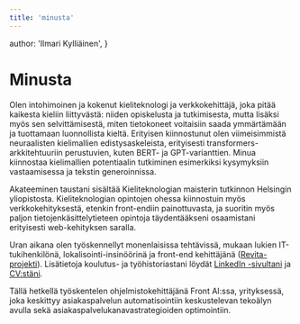 ```yaml
---
title: 'minusta'
---
```


  author: 'Ilmari Kylliäinen',
}


# Minusta

Olen intohimoinen ja kokenut kieliteknologi ja verkkokehittäjä, joka pitää kaikesta kieliin liittyvästä: niiden opiskelusta ja tutkimisesta, mutta lisäksi myös sen selvittämisestä, miten tietokoneet voitaisiin saada ymmärtämään ja tuottamaan luonnollista kieltä. Erityisen kiinnostunut olen viimeisimmistä neuraalisten kielimallien edistysaskeleista, erityisesti transformers-arkkitehtuuriin perustuvien, kuten BERT- ja GPT-varianttien. Minua kiinnostaa kielimallien potentiaalin tutkiminen esimerkiksi kysymyksiin vastaamisessa ja tekstin generoinnissa.

Akateeminen taustani sisältää Kieliteknologian maisterin tutkinnon Helsingin yliopistosta. Kieliteknologian opintojen ohessa kiinnostuin myös verkkokehityksestä, etenkin front-endiin painottuvasta, ja suoritin myös paljon tietojenkäsittelytieteen opintoja täydentääkseni osaamistani erityisesti web-kehityksen saralla.

Uran aikana olen työskennellyt monenlaisissa tehtävissä, mukaan lukien IT-tukihenkilönä, lokalisointi-insinöörinä ja front-end kehittäjänä ([Revita-projekti](https://www.helsinki.fi/en/projects/revita-language-learning-and-ai)). Lisätietoja koulutus- ja työhistoriastani löydät [LinkedIn -sivultani](https://www.linkedin.com/in/ilmari-kylli%C3%A4inen-71a1a818a/) ja [CV:stäni](/kylliainenilmari-cv.pdf).

Tällä hetkellä työskentelen ohjelmistokehittäjänä Front AI:ssa, yrityksessä, joka keskittyy asiakaspalvelun automatisointiin keskustelevan tekoälyn avulla sekä asiakaspalvelukanavastrategioiden optimointiin.
